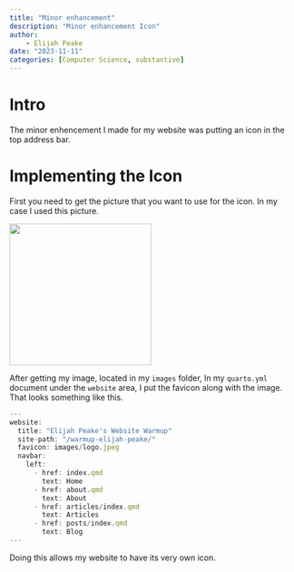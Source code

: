 ```yaml
---
title: "Minor enhancement"
description: "Minor enhancement Icon"
author:
    - Elijah Peake
date: "2023-11-11"
categories: [Computer Science, substantive]
---
```


# Intro

The minor enhencement I made for my website was putting an icon in the top address bar.


# Implementing the Icon

First you need to get the picture that you want to use for the icon. In my case I used this picture.


<img src= "/images/image0.jpeg"
style="float: center; margin 3px 0px 3px 12px;"
width= 250>

After getting my image, located in my `images` folder, In my `quarto.yml` document under the `website` area, I put the favicon along with the image. That looks something like this.

```.js
---
website:
  title: "Elijah Peake's Website Warmup"
  site-path: "/warmup-elijah-peake/"
  favicon: images/logo.jpeg
  navbar:
    left:
      - href: index.qmd
        text: Home
      - href: about.qmd
        text: About 
      - href: articles/index.qmd
        text: Articles
      - href: posts/index.qmd
        text: Blog
---
```
Doing this allows my website to have its very own icon.

